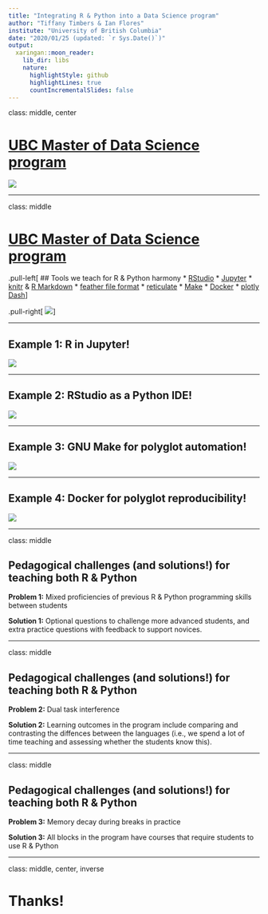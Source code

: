 ```yaml
---
title: "Integrating R & Python into a Data Science program"
author: "Tiffany Timbers & Ian Flores"
institute: "University of British Columbia"
date: "2020/01/25 (updated: `r Sys.Date()`)"
output:
  xaringan::moon_reader:
    lib_dir: libs
    nature:
      highlightStyle: github
      highlightLines: true
      countIncrementalSlides: false
---
```



class: middle, center

# [UBC Master of Data Science program](https://ubc-mds.github.io/about/)

<img src="img/mds-language-overview.png">

---

class: middle

# [UBC Master of Data Science program](https://ubc-mds.github.io/about/)

.pull-left[
## Tools we teach for R & Python harmony
* [RStudio](https://rstudio.com)
* [Jupyter](https://jupyter.org/)
* [knitr](https://yihui.org/knitr/) & [R Markdown](https://rmarkdown.rstudio.com/)
* [feather file format](https://blog.rstudio.com/2016/03/29/feather/)
* [reticulate](https://rstudio.github.io/reticulate/)
* [Make](https://the-turing-way.netlify.com/make/make.html)
* [Docker](https://www.docker.com/)
* [plotly Dash](https://plot.ly/dash/)
]

.pull-right[
<img src="img/mds-tools.png">
]

---

## Example 1: R in Jupyter!

<img src="img/r_in_jupyter.png">

---

## Example 2: RStudio as a Python IDE!

<img src="img/python_in_rstudio.png">

---

## Example 3: GNU Make for polyglot automation!

<img src="img/Makefile.png">

---

## Example 4: Docker for polyglot reproducibility!

<img src="img/docker.png">

---

class: middle

## Pedagogical challenges (and solutions!) for teaching both R & Python

**Problem 1:** Mixed proficiencies of previous R & Python programming skills between students

**Solution 1:** Optional questions to challenge more advanced students, and extra practice questions with feedback to support novices.

---

class: middle

## Pedagogical challenges (and solutions!) for teaching both R & Python

**Problem 2:** Dual task interference

**Solution 2:** Learning outcomes in the program include comparing and contrasting the diffences between the languages (i.e., we spend a lot of time teaching and assessing whether the students know this).

---

class: middle

## Pedagogical challenges (and solutions!) for teaching both R & Python

**Problem 3:** Memory decay during breaks in practice

**Solution 3:** All blocks in the program have courses that require students to use R & Python

---

class: middle, center, inverse

# Thanks!